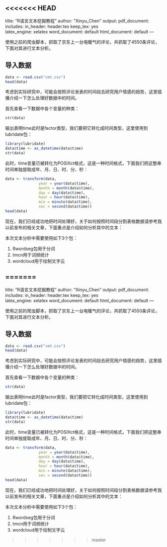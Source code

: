 <<<<<<< HEAD
---
title: "R语言文本挖掘教程"
author: "Xinyu_Chen"
output:
  pdf_document:
    includes:
      in_header: header.tex
    keep_tex: yes   
    latex_engine: xelatex
  word_document: default
  html_document: default
---


使用之前的爬虫脚本，抓取了京东上一台电暖气的评论，共抓取了4550条评论，下面对其进行文本分析。

## 导入数据

```r
data <- read.csv("cmt.csv")
head(data)
```

考虑到实际研究中，可能会按照评论发表的时间段去研究用户情感的趋势，这里插播介绍一下怎么处理好数据中的时间。

首先查看一下数据中各个变量的种类：

```r
str(data)
```

输出表明time此时是factor类型，我们要把它转化成时间类型，这里使用到lubridate包：

```r
library(lubridate)
data$time <- as_datetime(data$time)
str(data)
```

此时，time变量已被转化为POSIXct格式，这是一种时间格式，下面我们把这整串时间单独提取成年、月、日、时、分、秒：

```r
data <- transform(data,
               year = year(data$time),
               month = month(data$time),
               day = day(data$time),
               hour = hour(data$time),
               min = minute(data$time),
               sec = second(data$time))
head(data)
```

现在，我们已经成功地把时间处理好，关于如何按照时间段分割表格数据请参考我以前发布的相关文章，下面重点是介绍如何分析其中的文本：

本次文本分析中需要使用如下3个包：

1. Rwordseg包用于分词
2. tmcn用于词频统计
3. wordcloud用于绘制文字云



=======
---
title: "R语言文本挖掘教程"
author: "Xinyu_Chen"
output:
  pdf_document:
    includes:
      in_header: header.tex
    keep_tex: yes   
    latex_engine: xelatex
  word_document: default
  html_document: default
---


使用之前的爬虫脚本，抓取了京东上一台电暖气的评论，共抓取了4550条评论，下面对其进行文本分析。

## 导入数据

```r
data <- read.csv("cmt.csv")
head(data)
```

考虑到实际研究中，可能会按照评论发表的时间段去研究用户情感的趋势，这里插播介绍一下怎么处理好数据中的时间。

首先查看一下数据中各个变量的种类：

```r
str(data)
```

输出表明time此时是factor类型，我们要把它转化成时间类型，这里使用到lubridate包：

```r
library(lubridate)
data$time <- as_datetime(data$time)
str(data)
```

此时，time变量已被转化为POSIXct格式，这是一种时间格式，下面我们把这整串时间单独提取成年、月、日、时、分、秒：

```r
data <- transform(data,
               year = year(data$time),
               month = month(data$time),
               day = day(data$time),
               hour = hour(data$time),
               min = minute(data$time),
               sec = second(data$time))
head(data)
```

现在，我们已经成功地把时间处理好，关于如何按照时间段分割表格数据请参考我以前发布的相关文章，下面重点是介绍如何分析其中的文本：

本次文本分析中需要使用如下3个包：

1. Rwordseg包用于分词
2. tmcn用于词频统计
3. wordcloud用于绘制文字云



>>>>>>> master
